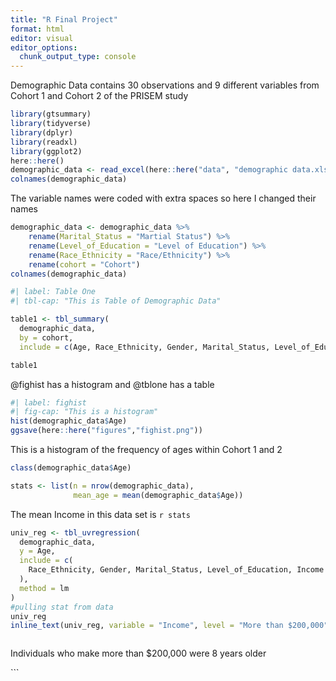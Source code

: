 ```yaml
---
title: "R Final Project"
format: html
editor: visual
editor_options: 
  chunk_output_type: console
---
```


Demographic Data contains 30 observations and 9 different variables from Cohort 1 and Cohort 2 of the PRISEM study

```r
library(gtsummary)
library(tidyverse)
library(dplyr)
library(readxl)
library(ggplot2)
here::here()
demographic_data <- read_excel(here::here("data", "demographic data.xlsx"))
colnames(demographic_data)

```

The variable names were coded with extra spaces so here I changed their names

```r

demographic_data <- demographic_data %>%
	rename(Marital_Status = "Martial Status") %>%
	rename(Level_of_Education = "Level of Education") %>%
	rename(Race_Ethnicity = "Race/Ethnicity") %>%
	rename(cohort = "Cohort")
colnames(demographic_data)
```

```r
#| label: Table One
#| tbl-cap: "This is Table of Demographic Data"

table1 <- tbl_summary(
  demographic_data,
  by = cohort,
  include = c(Age, Race_Ethnicity, Gender, Marital_Status, Level_of_Education, Income))

table1
```
@fighist has a histogram and @tblone has a table

```r
#| label: fighist
#| fig-cap: "This is a histogram"
hist(demographic_data$Age)
ggsave(here::here("figures","fighist.png"))

```

This is a histogram of the frequency of ages within Cohort 1 and 2

```r

class(demographic_data$Age)

stats <- list(n = nrow(demographic_data),
              mean_age = mean(demographic_data$Age))
```
The mean Income in this data set is `r stats`
```r
univ_reg <- tbl_uvregression(
  demographic_data,
  y = Age,
  include = c(
    Race_Ethnicity, Gender, Marital_Status, Level_of_Education, Income
  ),
  method = lm
)
#pulling stat from data
univ_reg
inline_text(univ_reg, variable = "Income", level = "More than $200,000")



```

Individuals who make more than \$200,000 were 8 years older

\`\`\`
